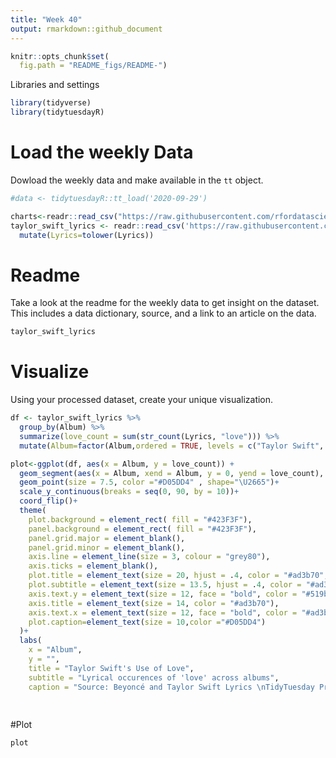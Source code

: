 ```yaml
---
title: "Week 40"
output: rmarkdown::github_document
---
```


```r
knitr::opts_chunk$set(
  fig.path = "README_figs/README-")
```


 Libraries and settings
```r
library(tidyverse)
library(tidytuesdayR)

```
# Load the weekly Data

Dowload the weekly data and make available in the `tt` object.
```r
#data <- tidytuesdayR::tt_load('2020-09-29')

charts<-readr::read_csv("https://raw.githubusercontent.com/rfordatascience/tidytuesday/master/data/2020/2020-09-29/charts.csv")
taylor_swift_lyrics <- readr::read_csv('https://raw.githubusercontent.com/rfordatascience/tidytuesday/master/data/2020/2020-09-29/taylor_swift_lyrics.csv') %>% 
  mutate(Lyrics=tolower(Lyrics))

```
# Readme

Take a look at the readme for the weekly data to get insight on the dataset.
This includes a data dictionary, source, and a link to an article on the data.

```r
taylor_swift_lyrics 

```


# Visualize

Using your processed dataset, create your unique visualization.

```r
df <- taylor_swift_lyrics %>%
  group_by(Album) %>% 
  summarize(love_count = sum(str_count(Lyrics, "love"))) %>% 
  mutate(Album=factor(Album,ordered = TRUE, levels = c("Taylor Swift", "Fearless", "Speak Now", "Red", "1989", "reputation", "Lover", "folklore")))

plot<-ggplot(df, aes(x = Album, y = love_count)) +
  geom_segment(aes(x = Album, xend = Album, y = 0, yend = love_count), size = 1.5, color = "#CF2F2C", linetype="dotdash")+
  geom_point(size = 7.5, color ="#D05DD4" , shape="\U2665")+ 
  scale_y_continuous(breaks = seq(0, 90, by = 10))+
  coord_flip()+
  theme(
    plot.background = element_rect( fill = "#423F3F"),
    panel.background = element_rect( fill = "#423F3F"),
    panel.grid.major = element_blank(),
    panel.grid.minor = element_blank(),
    axis.line = element_line(size = 3, colour = "grey80"),
    axis.ticks = element_blank(),
    plot.title = element_text(size = 20, hjust = .4, color = "#ad3b70", face = "bold"),
    plot.subtitle = element_text(size = 13.5, hjust = .4, color = "#ad3b70"),
    axis.text.y = element_text(size = 12, face = "bold", color = "#519bc9", margin = margin(r=0)),
    axis.title = element_text(size = 14, color = "#ad3b70"),
    axis.text.x = element_text(size = 12, face = "bold", color = "#ad3b70"),
    plot.caption=element_text(size = 10,color ="#D05DD4")
  )+
  labs(
    x = "Album",
    y = "",
    title = "Taylor Swift's Use of Love",
    subtitle = "Lyrical occurences of 'love' across albums",
    caption = "Source: Beyoncé and Taylor Swift Lyrics \nTidyTuesday Project - week 40 \n Visualization: @Lacapary")
  
  
```

#Plot

```r

plot

```

  